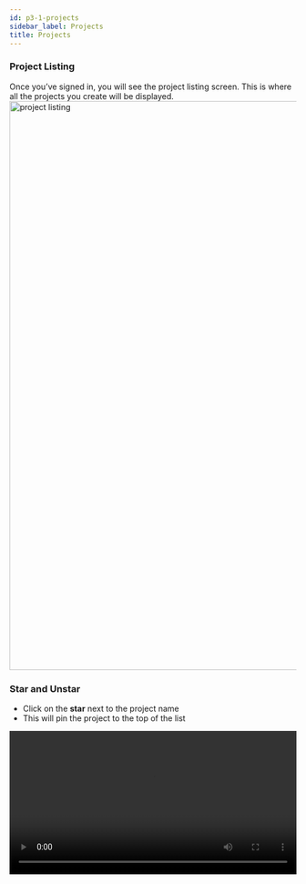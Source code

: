 ```yaml
---
id: p3-1-projects
sidebar_label: Projects
title: Projects
---
```


### Project Listing ###

Once you’ve signed in, you will see the project listing screen. This is where all the projects you create will be displayed. 
<img src="/0.5.5/en-project-listing01.PNG"  width="1000px" alt="project listing"/>

### Star and Unstar ###
- Click on the **star** next to the project name 			
- This will pin the project to the top of the list
<video controls src="/0.5.5/en-staring-project.mov" width="100%" type="video/mov"/>



### Searching and Sorting ###

**Searching**

The user can **search** for the project by typing its name, flavour or language name  into the search box in the top navigation bar.

**Sorting**

The projects in Scribe can be sorted in the following ways.

- Project name (Projects are sorted alphabetically from A-Z and Z-A)
- Language name (In alphabetical order, it lists each language group)
- Flavour (It groups the same flavours together after sorting)
- Created Date (Sorts the projects from old to new and new to old, based on the date they were created.)
- Last Viewed (Organises the projects in order of last viewed to recent viewed and vice versa)

<video controls src="/0.5.5/en-serachsort.mov" width="100%" type="video/mov"/>